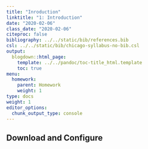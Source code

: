 ```yaml
---
title: "Inroduction"
linktitle: "1: Introduction"
date: "2020-02-06"
class_date: "2020-02-06"
citeproc: false
bibliography: ../../static/bib/references.bib
csl: ../../static/bib/chicago-syllabus-no-bib.csl
output:
  blogdown::html_page:
    template: ../../pandoc/toc-title_html.template
    toc: true
menu:
  homework:
    parent: Homework
    weight: 1
type: docs
weight: 1
editor_options:
  chunk_output_type: console
---
```


## Download and Configure
